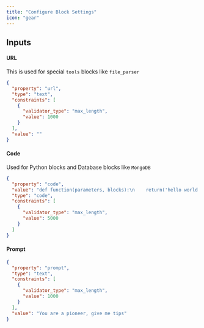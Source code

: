 ```yaml
---
title: "Configure Block Settings"
icon: "gear"
---
```



## Inputs

#### URL

This is used for special `tools` blocks like `file_parser`

```json
{
  "property": "url",
  "type": "text",
  "constraints": [
    {
      "validator_type": "max_length",
      "value": 1000
    }
  ],
  "value": ""
}
```

#### Code

Used for Python blocks and Database blocks like `MongoDB`

```json
{
  "property": "code",
  "value": "def function(parameters, blocks):\n    return('hello world')",
  "type": "code",
  "constraints": [
    {
      "validator_type": "max_length",
      "value": 5000
    }
  ]
}
```

#### Prompt



```json
{
  "property": "prompt",
  "type": "text",
  "constraints": [
    {
      "validator_type": "max_length",
      "value": 1000
    }
  ],
  "value": "You are a pioneer, give me tips"
}
```